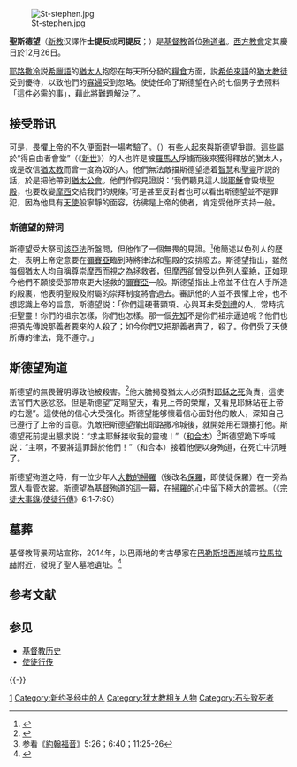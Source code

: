 {{otheruses|subject=一位[[基督教聖人|基督教聖人]]|other=其他字源相同的人事物|斯蒂芬}}
[[File:St-stephen.jpg|thumb]]

'''聖斯德望'''（[[新教|新教]]汉譯作'''士提反'''或'''司提反'''；{{lang-la|'''Sanctus Stephanus'''}}）是[[基督教|基督教]]首位[[殉教|殉道者]]。[[西方基督教|西方教會]]定其慶日於12月26日。

[[耶路撒冷|耶路撒冷]]説[[希臘語|希臘語]]的[[猶太人|猶太人]]抱怨在每天所分發的[[糧食|糧食]]方面，説[[希伯來語|希伯來語]]的[[犹太教|猶太教徒]]受到優待，以致他們的[[寡婦|寡婦]]受到忽略。使徒任命了斯德望在內的七個男子去照料「這件必需的事」，藉此將難題解決了。

== 接受聆讯 ==
可是，畏懼[[上帝|上帝]]的不久便面對一場考驗了。（{{Bible|使徒行传|6|8-15}}）有些人起來與斯德望爭辯。這些屬於“得自由者會堂”（《[[新世|新世]]》）的人也許是被[[羅馬公民|羅馬人]]俘擄而後來獲得釋放的猶太人，或是改信[[猶太教|猶太教]]而曾一度為奴的人。他們無法敵擋斯德望憑着[[智慧|智慧]]和[[聖靈|聖靈]]所説的話，於是把他帶到[[猶太公會|猶太公會]]。他們作假見證説：‘我們聽見這人説[[耶穌|耶穌]]會毁壞[[耶路撒冷聖殿|聖殿]]，也要改變[[摩西|摩西]]交給我們的規條。’可是甚至反對者也可以看出斯德望並不是罪犯，因為他具有[[天使|天使]]般寧靜的面容，彷彿是上帝的使者，肯定受他所支持一般。

=== 斯德望的辩词 ===
斯德望受大祭司[[該亞法|該亞法]]所盤問，但他作了一個無畏的見證。<ref>{{Bible|使徒行传|7|1-53}}</ref>他簡述以色列人的歷史，表明上帝定意要在[[彌賽亞|彌賽亞]]臨到時將律法和聖殿的安排廢去。斯德望指出，雖然每個猶太人均自稱尊崇[[摩西|摩西]]而視之為拯救者，但摩西卻曾受[[以色列人|以色列人]]棄絶，正如現今他們不願接受那帶來更大拯救的[[彌賽亞|彌賽亞]]一般。斯德望指出上帝並不住在人手所造的殿裏，他表明聖殿及附屬的崇拜制度將會過去。審訊他的人並不畏懼上帝，也不想認識上帝的旨意，斯德望説：「你們這硬著頸項、心與耳未受[[割禮|割禮]]的人，常時抗拒聖靈！你們的祖宗怎樣，你們也怎樣。那一個[[先知|先知]]不是你們祖宗逼迫呢？他們也把預先傳說那義者要來的人殺了；如今你們又把那義者賣了，殺了。你們受了天使所傳的律法，竟不遵守。」

== 斯德望殉道 ==
斯德望的無畏聲明導致他被殺害。<ref>{{Bible|使徒行传|7|54-60}}</ref>他大膽揭發猶太人必須對[[耶穌之死|耶穌之死]]負責，這使法官們大感忿怒。但是斯德望“定睛望天，看見上帝的榮耀，又看見耶穌站在上帝的右邊”。這使他的信心大受强化。斯德望能够懷着信心面對他的敵人，深知自己已遵行了上帝的旨意。仇敵把斯德望攆出耶路撒冷城後，就開始用石頭擲打他。斯德望死前提出懇求説：“求主耶穌接收我的靈魂！”（[[和合本聖經|和合本]]）<ref>参看《[[約翰福音|約翰福音]]》5:26；6:40；11:25-26</ref>斯德望跪下呼喊説：“主啊，不要將這罪歸於他們！”（和合本）接着他便以身殉道，在死亡中沉睡了。

斯德望殉道之時，有一位少年人[[保罗_(使徒)|大數的掃羅]]（後改名[[保罗_(使徒)|保羅]]，即使徒保羅）在一旁為眾人看管衣裳。斯德望為[[基督|基督]]殉道的這一幕，在[[保罗_(使徒)|掃羅]]的心中留下極大的震撼。（《[[使徒行传|宗徒大事錄]]/[[使徒行傳|使徒行傳]]》6:1-7:60）
==墓葬==
基督教背景网站宣称，2014年，以巴兩地的考古學家在[[巴勒斯坦|巴勒斯坦]][[約旦河西岸地區|西岸]]城市[[拉馬拉赫|拉馬拉赫]]附近，發現了聖人墓地遺址。<ref>{{Cite web|url=http://www.fides.org/zh/news/11494-亚洲_圣地_巴勒斯坦考古学家在拉马拉赫附近发现圣斯德望坟墓#.VHCxFovQqm5|title=巴勒斯坦考古学家在拉马拉赫附近发现圣斯德望坟墓|accessdate=2017-12-17|author=|date=2014-11-22|work=|publisher=Agenzia Fides|archive-date=2016-09-28|archive-url=https://web.archive.org/web/20160928114708/http://www.fides.org/zh/news/11494-%E4%BA%9A%E6%B4%B2_%E5%9C%A3%E5%9C%B0_%E5%B7%B4%E5%8B%92%E6%96%AF%E5%9D%A6%E8%80%83%E5%8F%A4%E5%AD%A6%E5%AE%B6%E5%9C%A8%E6%8B%89%E9%A9%AC%E6%8B%89%E8%B5%AB%E9%99%84%E8%BF%91%E5%8F%91%E7%8E%B0%E5%9C%A3%E6%96%AF%E5%BE%B7%E6%9C%9B%E5%9D%9F%E5%A2%93#.VHCxFovQqm5|dead-url=no}}</ref>

== 参考文献 ==
{{Reflist}}

== 参见 ==
* [[基督教历史|基督教历史]]
* [[使徒行传|使徒行传]]

{{-}}
{{基督教页脚}}
{{新约人物}}
{{天主教会史}}

{{天主教聖人}}
{{Authority control}}

{{DEFAULTSORT:Stephen, Saint}}
[[Category:1世纪基督教殉道圣人|1]]
[[Category:新约圣经中的人|Category:新约圣经中的人]]
[[Category:犹太教相关人物|Category:犹太教相关人物]]
[[Category:石头致死者|Category:石头致死者]]